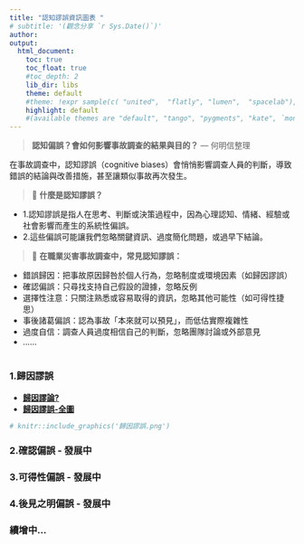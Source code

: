 ```yaml
---
title: "認知謬誤資訊圖表 "
# subtitle: '(觀念分享 `r Sys.Date()`)'
author: 
output: 
  html_document:
    toc: true
    toc_float: true
    #toc_depth: 2
    lib_dir: libs
    theme: default
    #theme: !expr sample(c( "united",  "flatly", "lumen",  "spacelab"), 1)
    highlight: default
    #(available themes are "default", "tango", "pygments", "kate", `monochrome`, `espresso`, `zenburn`, `haddock`, `breezedark`, `textmate`, `arrow`, or `rstudio`).
---
```

> **認知偏誤？會如何影響事故調查的結果與目的？**
--- 何明信整理

在事故調查中，認知謬誤（cognitive biases）會悄悄影響調查人員的判斷，導致錯誤的結論與改善措施，甚至讓類似事故再次發生。

> 🧠 **什麼是認知謬誤？**

- 1.認知謬誤是指人在思考、判斷或決策過程中，因為心理認知、情緒、經驗或社會影響而產生的系統性偏誤。
- 2.這些偏誤可能讓我們忽略關鍵資訊、過度簡化問題，或過早下結論。

> 🚧 **在職業災害事故調查中，常見認知謬誤：**

- 錯誤歸因：把事故原因歸咎於個人行為，忽略制度或環境因素（如歸因謬誤）
- 確認偏誤：只尋找支持自己假設的證據，忽略反例
- 選擇性注意：只關注熟悉或容易取得的資訊，忽略其他可能性（如可得性捷思）
- 事後諸葛偏誤：認為事故「本來就可以預見」，而低估實際複雜性
- 過度自信：調查人員過度相信自己的判斷，忽略團隊討論或外部意見
- ......


# {.tabset .tabset-fade .tabset-pills}

### **1.歸因謬誤**  
- **[歸因謬論? ](歸因謬誤.pdf)**
- **[歸因謬誤-全圖](歸因謬誤.html)**
```r
# knitr::include_graphics('歸因謬誤.png')
```

### **2.確認偏誤** - 發展中

### **3.可得性偏誤** - 發展中

### **4.後見之明偏誤** - 發展中

### 續增中...